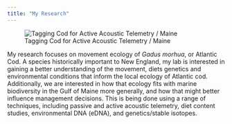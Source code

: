 ```yaml
---
title: "My Research"
---
```


![Tagging Cod for Active Acoustic Telemetry / Maine](/Users/sidneyreel/UNH/BIOL806/Personal Website/cod_surgery_ME.png)


My research focuses on movement ecology of *Gadus morhua*, or Atlantic Cod. A species historically important to New England, my lab is interested in gaining a better understanding of the movement, diets genetics and environmental conditions that inform the local ecology of Atlantic cod. Additionally, we are interested in how that ecology fits with marine biodiversity in the Gulf of Maine more generally, and how that might better influence management decisions. This is being done using a range of techniques, including passive and active acoustic telemetry, diet content studies, environmental DNA (eDNA), and genetics/stable isotopes.    
